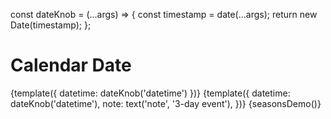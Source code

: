 const dateKnob = (...args) => {
  const timestamp = date(...args);
  return new Date(timestamp);
};

<Meta title="Components/Calendar Date" decorators={[withKnobs]} />

# Calendar Date

<Preview>
  <Story name="Basic" height="150px">
    {template({ datetime: dateKnob('datetime') })}
  </Story>
  <Story name="With Note" height="150px">
    {template({
      datetime: dateKnob('datetime'),
      note: text('note', '3-day event'),
    })}
  </Story>
</Preview>

<Preview>
  <Story name="Seasons" height="300px">
    {seasonsDemo()}
  </Story>
</Preview>
